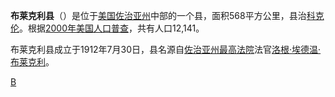 {{Infobox U.S. County
| county = 布莱克利县
| state = 喬治亞州
| en county = Bleckley County
| en state = Georgia
| seal = 
| seallink = 
| map = Bleckley County Georgia.png
| map size = 225
| founded = 1912
| seat = Cochran
| largest city = Cochran
| area_total_sq_mi = 219
| area_total_km2 = 568
| area_land_sq_mi = 217
| area_land_km2 = 563
| area_water_sq_mi = 2
| area_water_km2 = 5
| area percentage = 0.79% 
| census estimate yr = 2006
| pop = 12353 
| density_sq_mi = 54
| density_km2 = 21
| time zone = Eastern
| UTC offset = -5
| DST offset = -4
| web = 
}}
'''布莱克利县'''（{{lang-en|Bleckley County}}）是位于[[美国|美国]][[佐治亚州|佐治亚州]]中部的一个县，面积568平方公里，县治[[科克伦_(佐治亚州)|科克伦]]。根据[[2000年美国人口普查|2000年美国人口普查]]，共有人口12,141。

布莱克利县成立于1912年7月30日，县名源自[[佐治亚州最高法院|佐治亚州最高法院]]法官[[洛根·埃德温·布莱克利|洛根·埃德温·布莱克利]]。

{{布萊克利縣 (喬治亞州)}}
{{Georgia}}

[[Category:佐治亚州行政区划|B]]